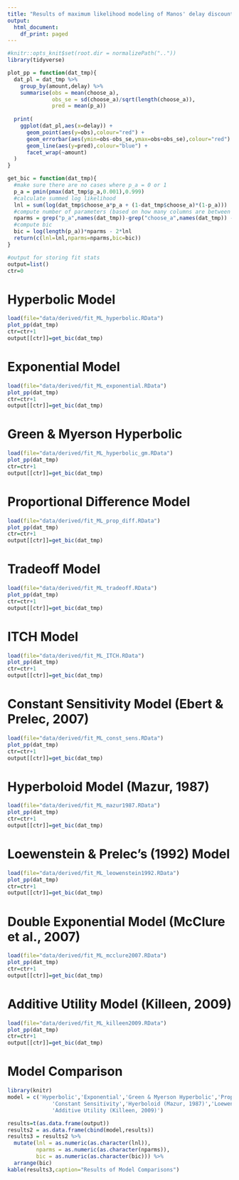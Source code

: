 ```yaml
---
title: "Results of maximum likelihood modeling of Manos' delay discounting data"
output:
  html_document:
    df_print: paged
---
```


```r
#knitr::opts_knit$set(root.dir = normalizePath(".."))
library(tidyverse)

plot_pp = function(dat_tmp){
  dat_pl = dat_tmp %>%
    group_by(amount,delay) %>%
    summarise(obs = mean(choose_a),
              obs_se = sd(choose_a)/sqrt(length(choose_a)),
              pred = mean(p_a))
  
  print(
    ggplot(dat_pl,aes(x=delay)) +
      geom_point(aes(y=obs),colour="red") +
      geom_errorbar(aes(ymin=obs-obs_se,ymax=obs+obs_se),colour="red") +
      geom_line(aes(y=pred),colour="blue") +
      facet_wrap(~amount)
  )
}

get_bic = function(dat_tmp){
  #make sure there are no cases where p_a = 0 or 1
  p_a = pmin(pmax(dat_tmp$p_a,0.001),0.999) 
  #calculate summed log likelihood
  lnl = sum(log(dat_tmp$choose_a*p_a + (1-dat_tmp$choose_a)*(1-p_a)))
  #compute number of parameters (based on how many columns are between observed choice and predicted choice)
  nparms = grep("p_a",names(dat_tmp))-grep("choose_a",names(dat_tmp)) - 1
  #compute bic
  bic = log(length(p_a))*nparms - 2*lnl 
  return(c(lnl=lnl,nparms=nparms,bic=bic))
}

#output for storing fit stats
output=list()
ctr=0
```


# Hyperbolic Model

```r
load(file="data/derived/fit_ML_hyperbolic.RData")
plot_pp(dat_tmp)
ctr=ctr+1
output[[ctr]]=get_bic(dat_tmp)
```

# Exponential Model
```r
load(file="data/derived/fit_ML_exponential.RData")
plot_pp(dat_tmp)
ctr=ctr+1
output[[ctr]]=get_bic(dat_tmp)
```

# Green & Myerson Hyperbolic
```r
load(file="data/derived/fit_ML_hyperbolic_gm.RData")
plot_pp(dat_tmp)
ctr=ctr+1
output[[ctr]]=get_bic(dat_tmp)
```

# Proportional Difference Model
```r
load(file="data/derived/fit_ML_prop_diff.RData")
plot_pp(dat_tmp)
ctr=ctr+1
output[[ctr]]=get_bic(dat_tmp)
```

# Tradeoff Model
```r
load(file="data/derived/fit_ML_tradeoff.RData")
plot_pp(dat_tmp)
ctr=ctr+1
output[[ctr]]=get_bic(dat_tmp)
```

# ITCH Model
```r
load(file="data/derived/fit_ML_ITCH.RData")
plot_pp(dat_tmp)
ctr=ctr+1
output[[ctr]]=get_bic(dat_tmp)
```

# Constant Sensitivity Model (Ebert & Prelec, 2007)
```r
load(file="data/derived/fit_ML_const_sens.RData")
plot_pp(dat_tmp)
ctr=ctr+1
output[[ctr]]=get_bic(dat_tmp)
```

# Hyperboloid Model (Mazur, 1987)
```r
load(file="data/derived/fit_ML_mazur1987.RData")
plot_pp(dat_tmp)
ctr=ctr+1
output[[ctr]]=get_bic(dat_tmp)
```

# Loewenstein & Prelec's (1992) Model
```r
load(file="data/derived/fit_ML_leowenstein1992.RData")
plot_pp(dat_tmp)
ctr=ctr+1
output[[ctr]]=get_bic(dat_tmp)
```

# Double Exponential Model (McClure et al., 2007)
```r
load(file="data/derived/fit_ML_mcclure2007.RData")
plot_pp(dat_tmp)
ctr=ctr+1
output[[ctr]]=get_bic(dat_tmp)
```

# Additive Utility Model (Killeen, 2009)
```r
load(file="data/derived/fit_ML_killeen2009.RData")
plot_pp(dat_tmp)
ctr=ctr+1
output[[ctr]]=get_bic(dat_tmp)
```

# Model Comparison
```r
library(knitr)
model = c('Hyperbolic','Exponential','Green & Myerson Hyperbolic','Proportional Difference','Tradeoff','ITCH',
              'Constant Sensitivity','Hyerboloid (Mazur, 1987)','Loewenstein & Prelec (1992)','Double Exponential (McClure et al., 2007)',
              'Additive Utility (Killeen, 2009)')

results=t(as.data.frame(output))
results2 = as.data.frame(cbind(model,results))
results3 = results2 %>%
  mutate(lnl = as.numeric(as.character(lnl)),
         nparms = as.numeric(as.character(nparms)),
         bic = as.numeric(as.character(bic))) %>%
  arrange(bic)
kable(results3,caption="Results of Model Comparisons")

```
